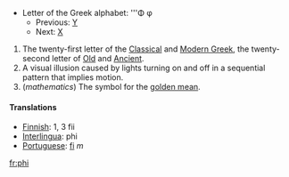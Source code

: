 {{wikipedia}}
*Letter of the Greek alphabet: '''&#934; &#966;
**Previous: [[upsilon|&#933;]]
**Next: [[chi|&#935;]]

# The twenty-first letter of the [[Classical Greek|Classical]] and [[Modern Greek]], the twenty-second letter of [[Old Greek|Old]] and [[Ancient Greek|Ancient]].
# A visual illusion caused by lights turning on and off in a sequential pattern that implies motion.
# (''mathematics'') The symbol for the [[golden mean]].
==== Translations ====
*[[Finnish]]: 1, 3 fii
*[[Interlingua]]: phi
*[[Portuguese]]: [[fi]] ''m''

[[fr:phi]]